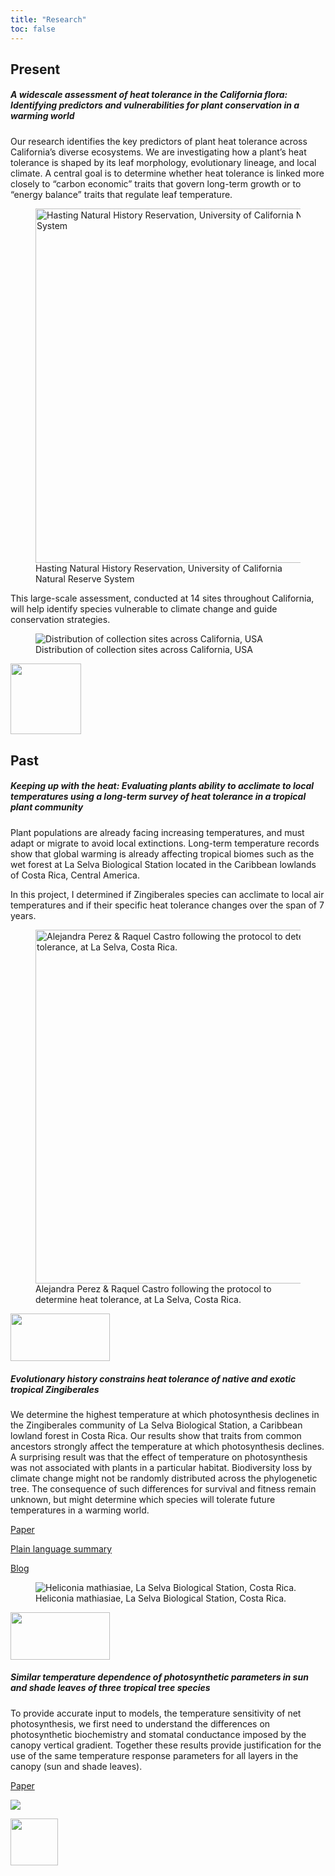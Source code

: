 ```yaml
---
title: "Research"
toc: false
---
```


::: panel-tabset
## Present

##### **A widescale assessment of heat tolerance in the California flora: Identifying predictors and vulnerabilities for plant conservation in a warming world**

Our research identifies the key predictors of plant heat tolerance across California's diverse ecosystems. We are investigating how a plant’s heat tolerance is shaped by its leaf morphology, evolutionary lineage, and local climate. A central goal is to determine whether heat tolerance is linked more closely to "carbon economic" traits that govern long-term growth or to "energy balance" traits that regulate leaf temperature.

![Hasting Natural History Reservation, University of California Natural Reserve System](research_4.jpg){fig-align="center" width="15cm"}

This large-scale assessment, conducted at 14 sites throughout California, will help identify species vulnerable to climate change and guide conservation strategies.

![Distribution of collection sites across California, USA](research_5.jpg){fig-align="center"}

![](UCDavis_color.png){fig-align="center" width="3cm"}

## Past

##### **Keeping up with the heat: Evaluating plants ability to acclimate to local temperatures using a long-term survey of heat tolerance in a tropical plant community**

Plant populations are already facing increasing temperatures, and must adapt or migrate to avoid local extinctions. Long-term temperature records show that global warming is already affecting tropical biomes such as the wet forest at La Selva Biological Station located in the Caribbean lowlands of Costa Rica, Central America.

In this project, I determined if Zingiberales species can acclimate to local air temperatures and if their specific heat tolerance changes over the span of 7 years.

![Alejandra Perez & Raquel Castro following the protocol to determine heat tolerance, at La Selva, Costa Rica.](research_3.jpg){fig-align="center" width="15cm"}

![](ots_logo.png){fig-align="center" width="4.2cm" height="2cm"}

##### **Evolutionary history constrains heat tolerance of native and exotic tropical Zingiberales**

We determine the highest temperature at which photosynthesis declines in the Zingiberales community of La Selva Biological Station, a Caribbean lowland forest in Costa Rica. Our results show that traits from common ancestors strongly affect the temperature at which photosynthesis declines. A surprising result was that the effect of temperature on photosynthesis was not associated with plants in a particular habitat. Biodiversity loss by climate change might not be randomly distributed across the phylogenetic tree. The consequence of such differences for survival and fitness remain unknown, but might determine which species will tolerate future temperatures in a warming world.

[Paper](https://doi.org/10.1111/1365-2435.14191)

[Plain language summary](https://fesummaries.wordpress.com/2022/09/28/closely-related-tropical-herbs-have-similar-tolerance-to-high-temperatures)

[Blog](https://functionalecologists.com/2023/05/04/georgia-hernandez-corrales-closely-related-tropical-herbs-have-similar-tolerance-to-high-temperatures)

![Heliconia mathiasiae, La Selva Biological Station, Costa Rica.](research_2.jpg){fig-align="center"}

![](ots_logo.png){fig-align="center" width="4.2cm" height="2cm"}

##### **Similar temperature dependence of photosynthetic parameters in sun and shade leaves of three tropical tree species**

To provide accurate input to models, the temperature sensitivity of net photosynthesis, we first need to understand the differences on photosynthetic biochemistry and stomatal conductance imposed by the canopy vertical gradient. Together these results provide justification for the use of the same temperature response parameters for all layers in the canopy (sun and shade leaves).

[Paper](https://academic.oup.com/treephys/article/40/5/637/5743162?login=false)

![](research_1.jpg)

![](smithsonian_logo.png){fig-align="center" width="2cm"}
:::

## 
